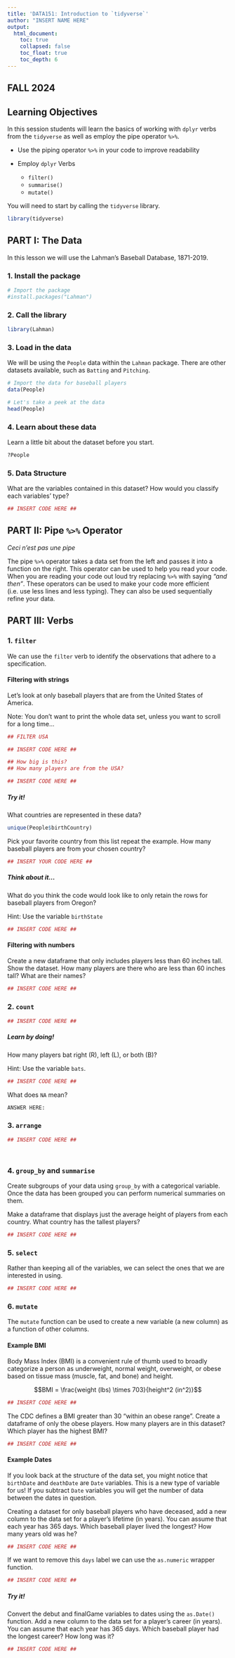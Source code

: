```yaml
---
title: 'DATA151: Introduction to `tidyverse`'
author: "INSERT NAME HERE"
output: 
  html_document:
    toc: true
    collapsed: false
    toc_float: true
    toc_depth: 6
---
```


## FALL 2024
## Learning Objectives

In this session students will learn the basics of working with `dplyr` verbs from the `tidyverse` as well as employ the pipe operator `%>%`. 

* Use the piping operator `%>%` in your code to improve readability
* Employ `dplyr` Verbs

  * `filter()`
  * `summarise()`
  * `mutate()`
  
You will need to start by calling the `tidyverse` library. 
```r
library(tidyverse)
```


## PART I: The Data
In this lesson we will use the Lahman's Baseball Database, 1871-2019.

### 1. Install the package
```r
# Import the package 
#install.packages("Lahman")
```

### 2. Call the library
```r
library(Lahman)
```

### 3. Load in the data

We will be using the `People` data within the `Lahman` package.  There are other datasets available, such as `Batting` and `Pitching`. 

```r
# Import the data for baseball players 
data(People)

# Let's take a peek at the data
head(People)
```

### 4. Learn about these data

Learn a little bit about the dataset before you start. 

```r
?People
```

### 5. Data Structure 

What are the variables contained in this dataset? How would you classify each variables’ type?

```r
## INSERT CODE HERE ##
```

## PART II: Pipe `%>%` Operator

*Ceci n'est pas une pipe*

The pipe `%>%` operator takes a data set from the left and passes it into a function on the right.  This operator can be used to help you read your code.  When you are reading your code out loud try replacing `%>%` with saying *"and then"*.  These operators can be used to make your code more efficient (i.e. use less lines and less typing).  They can also be used sequentially refine your data. 


## PART III: Verbs

### 1. `filter`

We can use the `filter` verb to identify the observations that adhere to a specification.  

#### Filtering with strings

Let's look at only baseball players that are from the United States of America.

Note: You don't want to print the whole data set, unless you want to scroll for a long time... 

```r
## FILTER USA

## INSERT CODE HERE ##

## How big is this? 
## How many players are from the USA?

## INSERT CODE HERE ##
```

##### Try it!

What countries are represented in these data?

```r
unique(People$birthCountry)
```

Pick your favorite country from this list repeat the example.  How many baseball players are from your chosen country?  

```r
## INSERT YOUR CODE HERE ## 
```

##### Think about it...

What do you think the code would look like to only retain the rows for baseball players from Oregon? 

Hint: Use the variable `birthState`

```r

## INSERT CODE HERE ##

```



#### Filtering with numbers

Create a new dataframe that only includes players less than 60 inches tall. Show the dataset. How many players are there who are less than 60 inches tall? What are their names?

```r

## INSERT CODE HERE ##

```

### 2. `count`

```r

## INSERT CODE HERE ##

```

##### Learn by doing!

How many players bat right (R), left (L), or both (B)?  

Hint: Use the variable `bats`.

```r

## INSERT CODE HERE ##

```

What does `NA` mean?

```{}
ANSWER HERE:
```

### 3. `arrange`

```r

## INSERT CODE HERE ##

  
```

### 4. `group_by` and `summarise`

Create subgroups of your data using `group_by` with a categorical variable.  Once the data has been grouped you can perform numerical summaries on them. 

Make a dataframe that displays just the average height of players from each country. What country has the tallest players? 

```r

## INSERT CODE HERE ##

```

### 5. `select`

Rather than keeping all of the variables, we can select the ones that we are interested in using.

```r

## INSERT CODE HERE ##

```


### 6. `mutate`

The `mutate` function can be used to create a new variable (a new column) as a function of other columns. 

#### Example BMI

Body Mass Index (BMI) is a convenient rule of thumb used to broadly categorize a person as underweight, normal weight, overweight, or obese based on tissue mass (muscle, fat, and bone) and height. 

$$BMI = \frac{weight (lbs) \times 703}{height^2 (in^2)}$$
```r

## INSERT CODE HERE ##

```


The CDC defines a BMI greater than 30 “within an obese range”. Create a dataframe of only the obese players. How many players are in this dataset? Which player has the highest BMI?

```r

## INSERT CODE HERE ##

```

#### Example Dates

If you look back at the structure of the data set, you might notice that `birthDate` and `deathDate` are `Date` variables.  This is a new type of variable for us!  If you subtract `Date` variables you will get the number of data between the dates in question. 


Creating a dataset for only baseball players who have deceased, add a new column to the data set for a player’s lifetime (in years). You can assume that each year has 365 days. Which baseball player lived the longest? How many years old was he?

```r

## INSERT CODE HERE ##

```

If we want to remove this `days` label we can use the `as.numeric` wrapper function. 

```r

## INSERT CODE HERE ##

```

##### Try it!

Convert the debut and finalGame variables to dates using the `as.Date()` function. Add a new column to the data set for a player’s career (in years). You can assume that each year has 365 days. Which baseball player had the longest career? How long was it?

```r

## INSERT CODE HERE ##

```

